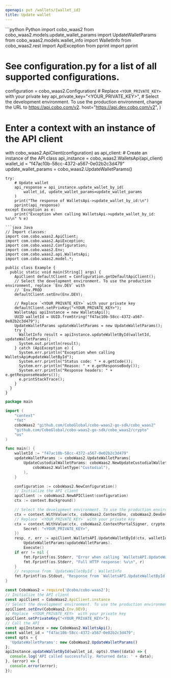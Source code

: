 ```yaml
---
openapi: put /wallets/{wallet_id}
title: Update wallet
---
```


<RequestExample>
```python Python
import cobo_waas2
from cobo_waas2.models.update_wallet_params import UpdateWalletParams
from cobo_waas2.models.wallet_info import WalletInfo
from cobo_waas2.rest import ApiException
from pprint import pprint

# See configuration.py for a list of all supported configurations.
configuration = cobo_waas2.Configuration(
    # Replace `<YOUR_PRIVATE_KEY>` with your private key
    api_private_key="<YOUR_PRIVATE_KEY>",
    # Select the development environment. To use the production environment, change the URL to https://api.cobo.com/v2.
    host="https://api.dev.cobo.com/v2",
)
# Enter a context with an instance of the API client
with cobo_waas2.ApiClient(configuration) as api_client:
    # Create an instance of the API class
    api_instance = cobo_waas2.WalletsApi(api_client)
    wallet_id = "f47ac10b-58cc-4372-a567-0e02b2c3d479"
    update_wallet_params = cobo_waas2.UpdateWalletParams()

    try:
        # Update wallet
        api_response = api_instance.update_wallet_by_id(
            wallet_id, update_wallet_params=update_wallet_params
        )
        print("The response of WalletsApi->update_wallet_by_id:\n")
        pprint(api_response)
    except Exception as e:
        print("Exception when calling WalletsApi->update_wallet_by_id: %s\n" % e)

```
```java Java
// Import classes:
import com.cobo.waas2.ApiClient;
import com.cobo.waas2.ApiException;
import com.cobo.waas2.Configuration;
import com.cobo.waas2.Env;
import com.cobo.waas2.api.WalletsApi;
import com.cobo.waas2.model.*;

public class Example {
  public static void main(String[] args) {
    ApiClient defaultClient = Configuration.getDefaultApiClient();
    // Select the development environment. To use the production environment, replace `Env.DEV` with
    // `Env.PROD
    defaultClient.setEnv(Env.DEV);

    // Replace `<YOUR_PRIVATE_KEY>` with your private key
    defaultClient.setPrivKey("<YOUR_PRIVATE_KEY>");
    WalletsApi apiInstance = new WalletsApi();
    UUID walletId = UUID.fromString("f47ac10b-58cc-4372-a567-0e02b2c3d479");
    UpdateWalletParams updateWalletParams = new UpdateWalletParams();
    try {
      WalletInfo result = apiInstance.updateWalletById(walletId, updateWalletParams);
      System.out.println(result);
    } catch (ApiException e) {
      System.err.println("Exception when calling WalletsApi#updateWalletById");
      System.err.println("Status code: " + e.getCode());
      System.err.println("Reason: " + e.getResponseBody());
      System.err.println("Response headers: " + e.getResponseHeaders());
      e.printStackTrace();
    }
  }
}

```
```go Go
package main

import (
	"context"
	"fmt"
	coboWaas2 "github.com/CoboGlobal/cobo-waas2-go-sdk/cobo_waas2"
	"github.com/CoboGlobal/cobo-waas2-go-sdk/cobo_waas2/crypto"
	"os"
)

func main() {
	walletId := "f47ac10b-58cc-4372-a567-0e02b2c3d479"
	updateWalletParams := coboWaas2.UpdateWalletParams{
		UpdateCustodialWalletParams: coboWaas2.NewUpdateCustodialWalletParams(
			coboWaas2.WalletType("Custodial"),
		),
	}

	configuration := coboWaas2.NewConfiguration()
	// Initialize the API client
	apiClient := coboWaas2.NewAPIClient(configuration)
	ctx := context.Background()

	// Select the development environment. To use the production environment, replace coboWaas2.DevEnv with coboWaas2.ProdEnv
	ctx = context.WithValue(ctx, coboWaas2.ContextEnv, coboWaas2.DevEnv)
	// Replace `<YOUR_PRIVATE_KEY>` with your private key
	ctx = context.WithValue(ctx, coboWaas2.ContextPortalSigner, crypto.Ed25519Signer{
		Secret: "<YOUR_PRIVATE_KEY>",
	})
	resp, r, err := apiClient.WalletsAPI.UpdateWalletById(ctx, walletId).
		UpdateWalletParams(updateWalletParams).
		Execute()
	if err != nil {
		fmt.Fprintf(os.Stderr, "Error when calling `WalletsAPI.UpdateWalletById``: %v\n", err)
		fmt.Fprintf(os.Stderr, "Full HTTP response: %v\n", r)
	}
	// response from `UpdateWalletById`: WalletInfo
	fmt.Fprintf(os.Stdout, "Response from `WalletsAPI.UpdateWalletById`: %v\n", resp)
}

```
```javascript JavaScript
const CoboWaas2 = require('@cobo/cobo-waas2');
// Initialize the API client
const apiClient = CoboWaas2.ApiClient.instance
// Select the development environment. To use the production environment, replace `Env.DEV` with `Env.PROD`
apiClient.setEnv(CoboWaas2.Env.DEV);
// Replace `<YOUR_PRIVATE_KEY>` with your private key
apiClient.setPrivateKey("<YOUR_PRIVATE_KEY>");
// Call the API
const apiInstance = new CoboWaas2.WalletsApi();
const wallet_id = "f47ac10b-58cc-4372-a567-0e02b2c3d479";
const opts = {
  'UpdateWalletParams': new CoboWaas2.UpdateWalletParams()
};
apiInstance.updateWalletById(wallet_id, opts).then((data) => {
  console.log('API called successfully. Returned data: ' + data);
}, (error) => {
  console.error(error);
});
```
</RequestExample>